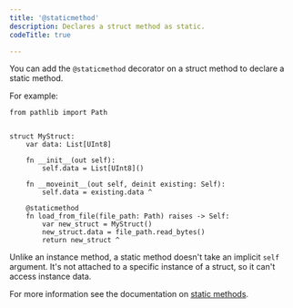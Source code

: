 ```yaml
---
title: '@staticmethod'
description: Declares a struct method as static.
codeTitle: true

---
```


You can add the `@staticmethod` decorator on a struct method to declare a static
method.

For example:

```mojo
from pathlib import Path


struct MyStruct:
    var data: List[UInt8]

    fn __init__(out self):
        self.data = List[UInt8]()

    fn __moveinit__(out self, deinit existing: Self):
        self.data = existing.data ^

    @staticmethod
    fn load_from_file(file_path: Path) raises -> Self:
        var new_struct = MyStruct()
        new_struct.data = file_path.read_bytes()
        return new_struct ^
```

Unlike an instance method, a static method doesn't take an implicit `self`
argument. It's not attached to a specific instance of a struct, so it can't
access instance data.

For more information see the documentation on
[static methods](/mojo/manual/structs#static-methods).
